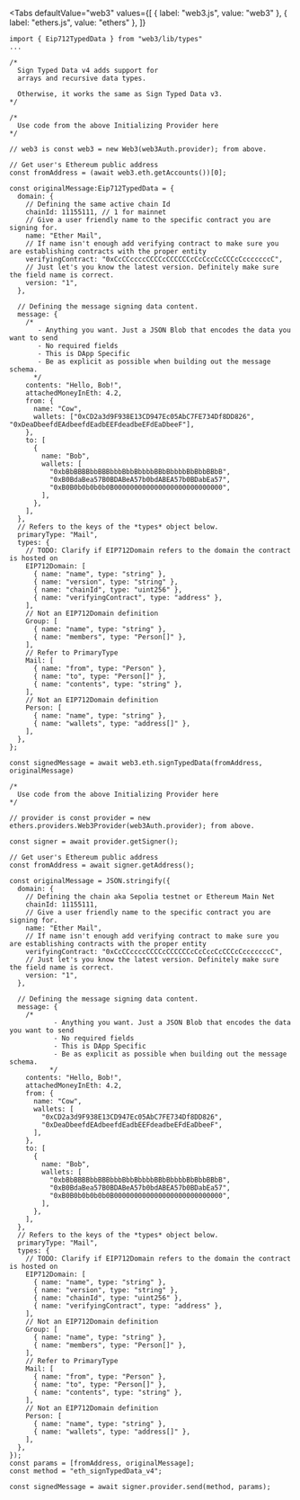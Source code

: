 
<Tabs
  defaultValue="web3"
  values={[
    { label: "web3.js", value: "web3" },
    { label: "ethers.js", value: "ethers" },
  ]}
>
<TabItem value="web3">

```tsx
import { Eip712TypedData } from "web3/lib/types"
...

/*
  Sign Typed Data v4 adds support for
  arrays and recursive data types.

  Otherwise, it works the same as Sign Typed Data v3.
*/

/*
  Use code from the above Initializing Provider here
*/

// web3 is const web3 = new Web3(web3Auth.provider); from above.

// Get user's Ethereum public address
const fromAddress = (await web3.eth.getAccounts())[0];

const originalMessage:Eip712TypedData = {
  domain: {
    // Defining the same active chain Id
    chainId: 11155111, // 1 for mainnet
    // Give a user friendly name to the specific contract you are signing for.
    name: "Ether Mail",
    // If name isn't enough add verifying contract to make sure you are establishing contracts with the proper entity
    verifyingContract: "0xCcCCccccCCCCcCCCCCCcCcCccCcCCCcCcccccccC",
    // Just let's you know the latest version. Definitely make sure the field name is correct.
    version: "1",
  },

  // Defining the message signing data content.
  message: {
    /*
       - Anything you want. Just a JSON Blob that encodes the data you want to send
       - No required fields
       - This is DApp Specific
       - Be as explicit as possible when building out the message schema.
      */
    contents: "Hello, Bob!",
    attachedMoneyInEth: 4.2,
    from: {
      name: "Cow",
      wallets: ["0xCD2a3d9F938E13CD947Ec05AbC7FE734Df8DD826", "0xDeaDbeefdEAdbeefdEadbEEFdeadbeEFdEaDbeeF"],
    },
    to: [
      {
        name: "Bob",
        wallets: [
          "0xbBbBBBBbbBBBbbbBbbBbbbbBBbBbbbbBbBbbBBbB",
          "0xB0BdaBea57B0BDABeA57b0bdABEA57b0BDabEa57",
          "0xB0B0b0b0b0b0B000000000000000000000000000",
        ],
      },
    ],
  },
  // Refers to the keys of the *types* object below.
  primaryType: "Mail",
  types: {
    // TODO: Clarify if EIP712Domain refers to the domain the contract is hosted on
    EIP712Domain: [
      { name: "name", type: "string" },
      { name: "version", type: "string" },
      { name: "chainId", type: "uint256" },
      { name: "verifyingContract", type: "address" },
    ],
    // Not an EIP712Domain definition
    Group: [
      { name: "name", type: "string" },
      { name: "members", type: "Person[]" },
    ],
    // Refer to PrimaryType
    Mail: [
      { name: "from", type: "Person" },
      { name: "to", type: "Person[]" },
      { name: "contents", type: "string" },
    ],
    // Not an EIP712Domain definition
    Person: [
      { name: "name", type: "string" },
      { name: "wallets", type: "address[]" },
    ],
  },
};

const signedMessage = await web3.eth.signTypedData(fromAddress, originalMessage)
```

</TabItem>
<TabItem value="ethers">

```tsx
/*
  Use code from the above Initializing Provider here
*/

// provider is const provider = new ethers.providers.Web3Provider(web3Auth.provider); from above.

const signer = await provider.getSigner();

// Get user's Ethereum public address
const fromAddress = await signer.getAddress();

const originalMessage = JSON.stringify({
  domain: {
    // Defining the chain aka Sepolia testnet or Ethereum Main Net
    chainId: 11155111,
    // Give a user friendly name to the specific contract you are signing for.
    name: "Ether Mail",
    // If name isn't enough add verifying contract to make sure you are establishing contracts with the proper entity
    verifyingContract: "0xCcCCccccCCCCcCCCCCCcCcCccCcCCCcCcccccccC",
    // Just let's you know the latest version. Definitely make sure the field name is correct.
    version: "1",
  },

  // Defining the message signing data content.
  message: {
    /*
           - Anything you want. Just a JSON Blob that encodes the data you want to send
           - No required fields
           - This is DApp Specific
           - Be as explicit as possible when building out the message schema.
          */
    contents: "Hello, Bob!",
    attachedMoneyInEth: 4.2,
    from: {
      name: "Cow",
      wallets: [
        "0xCD2a3d9F938E13CD947Ec05AbC7FE734Df8DD826",
        "0xDeaDbeefdEAdbeefdEadbEEFdeadbeEFdEaDbeeF",
      ],
    },
    to: [
      {
        name: "Bob",
        wallets: [
          "0xbBbBBBBbbBBBbbbBbbBbbbbBBbBbbbbBbBbbBBbB",
          "0xB0BdaBea57B0BDABeA57b0bdABEA57b0BDabEa57",
          "0xB0B0b0b0b0b0B000000000000000000000000000",
        ],
      },
    ],
  },
  // Refers to the keys of the *types* object below.
  primaryType: "Mail",
  types: {
    // TODO: Clarify if EIP712Domain refers to the domain the contract is hosted on
    EIP712Domain: [
      { name: "name", type: "string" },
      { name: "version", type: "string" },
      { name: "chainId", type: "uint256" },
      { name: "verifyingContract", type: "address" },
    ],
    // Not an EIP712Domain definition
    Group: [
      { name: "name", type: "string" },
      { name: "members", type: "Person[]" },
    ],
    // Refer to PrimaryType
    Mail: [
      { name: "from", type: "Person" },
      { name: "to", type: "Person[]" },
      { name: "contents", type: "string" },
    ],
    // Not an EIP712Domain definition
    Person: [
      { name: "name", type: "string" },
      { name: "wallets", type: "address[]" },
    ],
  },
});
const params = [fromAddress, originalMessage];
const method = "eth_signTypedData_v4";

const signedMessage = await signer.provider.send(method, params);
```

</TabItem>
</Tabs>
